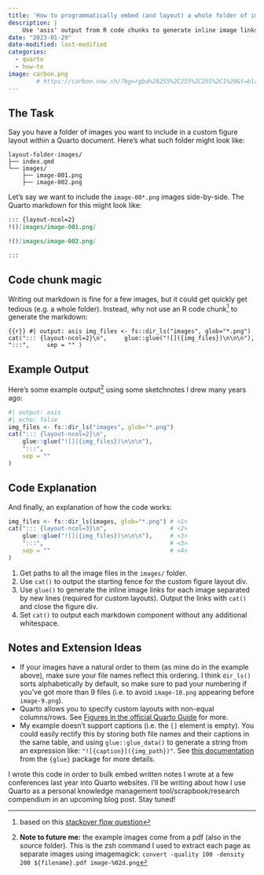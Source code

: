 ```yaml
---
title: 'How to programmatically embed (and layout) a whole folder of images in Quarto document'
description: |
    Use 'asis' output from R code chunks to generate inline image links for an entire directory of images, AND arrange them using Quarto's custom figure layout syntax
date: "2023-01-29"
date-modified: last-modified
categories:
  - quarto
  - how-to
image: carbon.png
        # https://carbon.now.sh/?bg=rgba%28255%2C255%2C255%2C1%29&t=blackboard&wt=none&l=r&width=442&ds=false&dsyoff=20px&dsblur=68px&wc=true&wa=false&pv=69px&ph=55px&ln=false&fl=1&fm=Hack&fs=14px&lh=133%25&si=false&es=2x&wm=false&code=library%28ls%29%250Alibrary%28glue%29%250Aimg_files%2520%253C-%2520dir_ls%28glob%253D%2522*.png%2522%29%250Acat%28%2522%253A%253A%253A%257Blayout-ncol%253D2%257D%2522%252C%250A%2520%2520%2520glue%28%2522%21%255B%255D%28%257Bimg_files%257D%29%255Cn%255Cn%255Cn%2522%29%252C%250A%2520%2520%2520%2522%253A%253A%253A%2522%252C%2520sep%2520%253D%2520%2522%2522%29
---
```


## The Task

Say you have a folder of images you want to include in a custom figure layout within a Quarto document. Here's what such folder might look like:

```terminal
layout-folder-images/
├── index.qmd
└── images/
    ├── image-001.png
    ├── image-002.png
```

Let's say we want to include the `image-00*.png` images side-by-side. The Quarto markdown for this might look like:

````.md
::: {layout-ncol=2}
!()[images/image-001.png]

!()[images/image-002.png]

:::
````

## Code chunk magic

Writing out markdown is fine for a few images, but it could get quickly get tedious (e.g. a whole folder). Instead, why not use an R code chunk^[based on this [stackover flow question](https://stackoverflow.com/questions/34185130/can-i-link-to-all-image-files-in-a-directory-in-rmd)] to generate the markdown:

```{{r}}
#| output: asis
img_files <- fs::dir_ls("images", glob="*.png")
cat("::: {layout-ncol=2}\n",
    glue::glue("![]({img_files})\n\n\n"),
    ":::",
    sep = ""
)
```

## Example Output

Here's some example output[^2] using some sketchnotes I drew many years ago:

```r
#| output: asis
#| echo: false
img_files <- fs::dir_ls("images", glob="*.png")
cat("::: {layout-ncol=2}\n",
    glue::glue("![]({img_files})\n\n\n"),
    ":::",
    sep = ""
)
```

[^2]: **Note to future me:** the example images come from a pdf (also in the source folder). This is the zsh command I used to extract each page as separate images using imagemagick: `convert -quality 100 -density 200 ${filename}.pdf image-%02d.png`

## Code Explanation

And finally, an explanation of how the code works:

```r
img_files <- fs::dir_ls(images, glob="*.png") # <1>
cat("::: {layout-ncol=3}\n",                  # <2>
    glue::glue("![]({img_files})\n\n\n"),     # <3>
    ":::",                                    # <3>
    sep = ""                                  # <4>
)
```
1. Get paths to all the image files in the `images/` folder.
2. Use `cat()` to output the starting fence for the custom figure layout div.
3. Use `glue()` to generate the inline image links for each image separated by new lines (required for custom layouts). Output the links with `cat()` and close the figure div.
4. Set `cat()` to output each markdown component without any additional whitespace.

## Notes and Extension Ideas

- If your images have a natural order to them (as mine do in the example above), make sure your file names reflect this ordering. I think `dir_ls()` sorts alphabetically by default, so make sure to pad your numbering if you've got more than 9 files (i.e. to avoid `image-10.png` appearing before `image-9.png`).
- Quarto allows you to specify custom layouts with non-equal columns/rows. See [Figures in the official Quarto Guide](https://quarto.org/docs/authoring/figures.html) for more.
- My example doesn't support captions (i.e. the `[]` element is empty). You could easily rectify this by storing both file names and their captions in the same table, and using `glue::glue_data()` to generate a string from an expression like: `"![{caption}]({img_path})"`. See [this documentation](https://glue.tidyverse.org/reference/glue.html) from the `{glue}` package for more details.

I wrote this code in order to bulk embed written notes I wrote at a few conferences last year into Quarto websites. I'll be writing about how I use Quarto as a personal knowledge management tool/scrapbook/research compendium in an upcoming blog post. Stay tuned!
